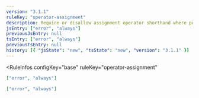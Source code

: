 ```yaml
---
version: "3.1.1"
ruleKey: "operator-assignment"
description: Require or disallow assignment operator shorthand where possible
jsEntry: ["error", "always"]
previousJsEntry: null
tsEntry: ["error", "always"]
previousTsEntry: null
history: [{ "jsState": "new", "tsState": "new", "version": "3.1.1" }]
---
```


<RuleInfos 
  configKey="base" 
  ruleKey="operator-assignment" 
>

```json
["error", "always"]
```

```json
["error", "always"]
```

</RuleInfos>
